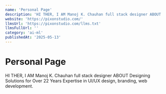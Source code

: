 ```yaml
---
name: 'Personal Page'
description: 'HI THER, I AM Manoj K. Chauhan full stack designer ABOUT Designing Solutions for Over 22 Years Expertise in UI/UX design, branding, web development.'
website: 'https://pixonstudio.com/'
llmsUrl: 'https://pixonstudio.com/llms.txt'
llmsFullUrl: ''
category: 'ai-ml'
publishedAt: '2025-05-13'
---
```


# Personal Page

HI THER, I AM Manoj K. Chauhan full stack designer ABOUT Designing Solutions for Over 22 Years Expertise in UI/UX design, branding, web development.
